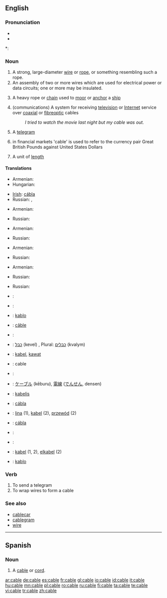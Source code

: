 {{also|câble}}
==English==
{{wikipedia}}

===Pronunciation===
* {{IPA|/keɪbl/}}
* {{audio|en-us-cable.ogg|Audio (US)}}

*: {{rhymes|eɪbəl}}

===Noun===
{{en-noun}}

# A strong, large-diameter [[wire]] or [[rope]], or something resembling such a rope.
# An assembly of two or more wires which are used for electrical power or data circuits; one or more may be insulated.
# {{nautical}} A heavy rope or [[chain]] used to [[moor]] or [[anchor]] a [[ship]]
# (communications) A system for receiving [[television]] or [[Internet]] service over [[coaxial]] or [[fibreoptic]] cables
#: ''I tried to watch the movie last night but my cable was out.''
# A [[telegram]]
# {{finance}} in financial markets 'cable' is used to refer to the currency pair Great British Pounds against United States Dollars
# {{nautical}} A unit of [[length]]

====Translations====
{{trans-top|large wire, rope}}
* Armenian: {{t-|hy|ճոպան|tr=č̣opan|sc=Armn}}
* Hungarian: {{t+|hu|kábel}}
{{trans-mid}}
* [[Irish]]: [[cábla]] {{m}}
* Russian: {{t|ru|трос|m|sc=Cyrl|tr=tros}}, {{t|ru|канат|m|sc=Cyrl|tr=kanát}}
{{trans-bottom}}

{{trans-top|assembly of wires for electricity}}
* Armenian: {{t-|hy|մալուխ|tr=malux|sc=Armn}}
{{trans-mid}}
* Russian: {{t|ru|кабель|m|sc=Cyrl|tr=káb'el'}}
{{trans-bottom}}

{{trans-top|heavy rope or chain for mooring}}
* Armenian: {{t-|hy|ճոպան|tr=č̣opan|sc=Armn}}
{{trans-mid}}
* Russian: {{t|ru|канат|m|sc=Cyrl|tr=kanát}}
{{trans-bottom}}

{{trans-top|communications system with coaxial or fiber optic}}
* Armenian: {{t-|hy|կաբելային|tr=kabelayin|sc=Armn}}
{{trans-mid}}
* Russian: {{t|ru|кабель|m|sc=Cyrl|tr=káb'el'}}
{{trans-bottom}}

{{trans-top|telegram}}
* Armenian: {{t-|hy|հեռագիր|tr=heṙagir|sc=Armn}}
{{trans-mid}}
* Russian: {{t|ru|телеграмма|f|sc=Cyrl|tr=t'el'egrámma}}
{{trans-bottom}}

{{trans-top|currency pair}}
{{trans-mid}}
{{trans-bottom}}

{{trans-top|nautical length}}
* Russian: {{t|ru|кабельтов|m|sc=Cyrl|tr=káb'el'tov}}
{{trans-mid}}
{{trans-bottom}}

{{checktrans-top}}
* {{ttbc|Czech}}: {{t-|cs|kabel|m}}
* {{ttbc|Dutch}}: {{t+|nl|kabel|m}}
* {{ttbc|Esperanto}}: [[kablo]]
* {{ttbc|French}}: [[câble]] {{m}}
* {{ttbc|German}}: {{t+|de|Kabel|n}}
* {{ttbc|Hebrew}}: [[כבל]] (kevel) {{m}}, Plural: [[כבלים]] (kvalym) {{m}}
* {{ttbc|Indonesian}}: [[kabel]], [[kawat]]
* {{ttbc|Interlingua}}: cable
* {{ttbc|Italian}}: {{t+|it|cavo|m}}
{{checktrans-mid}}
* {{ttbc|Japanese}}: [[ケーブル]] (kēburu), [[電線]] ([[でんせん]], densen)
* {{ttbc|Latvian}}: [[kabelis]] {{m}}
* {{ttbc|Manx}}: [[cábla]]
* {{ttbc|Polish}}: [[lina]] {{f}} (1), [[kabel]] {{m}} (2), [[przewód]] {{m}} (2)
* {{ttbc|Scottish Gaelic}}: [[cábla]]
* {{ttbc|Slovak}}: {{t-|sk|kábel|m}}
* {{ttbc|Spanish}}: {{t+|es|cable}}
* {{ttbc|Swedish}}: [[kabel]] (1, 2), [[elkabel]] (2)
* {{ttbc|Turkish}}: [[kablo]]
{{checktrans-bottom}}

===Verb===
{{en-verb|cabl|es}}

# To send a telegram
# To wrap wires to form a cable

===See also===
* [[cablecar]]
* [[cablegram]]
* [[wire]]

----

==Spanish==

===Noun===
{{es-noun-m}}

# A [[cable#English|cable]] or [[cord]].

[[ar:cable]]
[[de:cable]]
[[es:cable]]
[[fr:cable]]
[[gl:cable]]
[[io:cable]]
[[id:cable]]
[[it:cable]]
[[hu:cable]]
[[mn:cable]]
[[pl:cable]]
[[ro:cable]]
[[ru:cable]]
[[fi:cable]]
[[ta:cable]]
[[te:cable]]
[[vi:cable]]
[[tr:cable]]
[[zh:cable]]